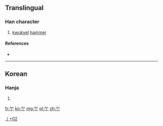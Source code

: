 ==Translingual==

===Han character===
{{Han char|rn=6|rad=亅|as=02|sn=3|four=|canj=弓弓 (NN), 人弓 (ON), X弓弓 (XNN), X人弓 (XON)}}

# [[kwukyel]] [[hammer]]

====References====
* {{Han ref|kx=0085.151|hdz=10032.021|uh=4E87|ud=20103}}

----

==Korean==

===Hanja===
{{ko-hanja|hangeul=[[마]]|rv=ma|mr=ma}}

# {{defn|lang=ko|sort=亅02}}

[[Category:Korean-only CJKV Characters|亅+02]]

[[fr:亇]]
[[ko:亇]]
[[mg:亇]]
[[pl:亇]]
[[zh:亇]]